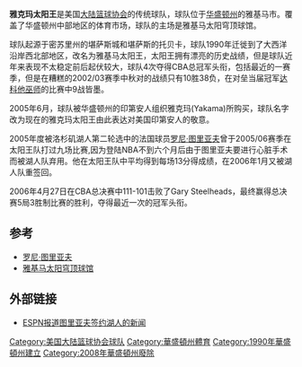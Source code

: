 {{CBA team 
| color1        = #FDD017
| color2        = #151B8D
| logo          = Yakama_Sun_Kings_logo.jpg
| pixels        = 150px
| 建队时间       = 1990年
| 联赛        = [[大陆篮球协会|CBA]] 1990-2008
| 球队历史       = 堪萨斯城灼热<br />1985-198 <br /> 托贝卡灼热<br />1986-1990 <br /> 雅基马太阳王<br />1990-2005 <br /> 雅克玛太阳王<br />2005-2008
| 球馆         = [[雅基马太阳穹顶球馆|雅基马太阳穹顶球馆]]
| 所在地          = [[华盛顿州|华盛顿州]], 雅基马市
| 球队颜色        = 蓝色，金色 和 白色  
| owner         = 
| 教练         = Paul Woolpert
| 总冠军 = 4次 1995年, 2000年, 2003年, 2006年
| 联盟冠军        = 1次 1995年
| cheerleaders  = 
| dancers       = 
| 吉祥物        = Rebound
}}
'''雅克玛太阳王'''是美国[[大陆篮球协会|大陆篮球协会]]的传统球队，球队位于[[华盛顿州|华盛顿州]]的雅基马市。覆盖了华盛顿州中部地区的体育市场，球队的主场是雅基马太阳穹顶球馆。

球队起源于密苏里州的堪萨斯城和堪萨斯的托贝卡，球队1990年迁徙到了大西洋沿岸西北部地区，改名为雅基马太阳王，太阳王拥有漂亮的历史战绩，但是球队近年来表现不太稳定前后起伏较大，球队4次夺得CBA总冠军头衔，包括最近的一赛季，但是在糟糕的2002/03赛季中秋对的战绩只有10胜38负，在对垒当届冠军[[达科他巫师|达科他巫师]]的比赛中9战皆墨。

2005年6月，球队被华盛顿州的印第安人组织雅克玛(Yakama)所购买，球队名字改为现在的雅克玛太阳王由此表达对美国印第安人的敬意。

2005年度被洛杉矶湖人第二轮选中的法国球员[[罗尼·图里亚夫|罗尼·图里亚夫]]曾于2005/06赛季在太阳王队打过九场比赛,因为登陆NBA不到六个月后由于图里亚夫要进行心脏手术而被湖人队弃用。他在太阳王队中平均得到每场13分得成绩，在2006年1月又被湖人队重签回。 

2006年4月27日在CBA总决赛中111-101击败了Gary Steelheads，最终赢得总决赛5局3胜制比赛的胜利，夺得最近一次的冠军头衔。

== 参考 ==
* [[罗尼·图里亚夫|罗尼·图里亚夫]]
* [[雅基马太阳穹顶球馆|雅基马太阳穹顶球馆]]

== 外部链接 ==
* [http://sports.espn.go.com/espn/wire?section=nba&id=2297233 ESPN报道图里亚夫签约湖人的新闻]

{{大陆篮球协会}}

[[Category:美国大陆篮球协会球队|Category:美国大陆篮球协会球队]]
[[Category:華盛頓州體育|Category:華盛頓州體育]]
[[Category:1990年華盛頓州建立|Category:1990年華盛頓州建立]]
[[Category:2008年華盛頓州廢除|Category:2008年華盛頓州廢除]]